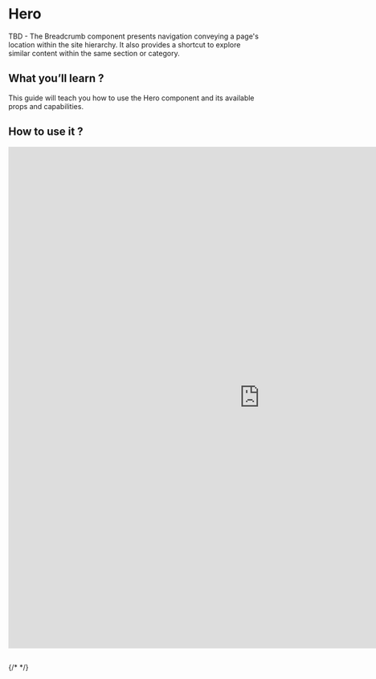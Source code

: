 

<Meta of={HeroStories} />

# Hero
TBD - The Breadcrumb component presents navigation conveying a page's location within the site hierarchy.  It also provides a shortcut to explore similar content within the same section or category.

## What you’ll learn ?
This guide will teach you how to use the Hero component and its available props and capabilities.

## How to use it ?
<iframe 
  src="https://xmc-hztl-foundation-storybook.vercel.app/?path=/story/components-authorable-shared-hztl-page-content-hero--hero" 
  width="1000" 
  height="1000" 
  frameborder="0">
</iframe>

##
{/* <Canvas of={CheckboxStories.Card} /> */}